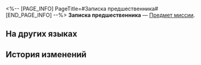 <%-- [PAGE_INFO]
PageTitle=#Записка предшественника#
[END_PAGE_INFO] --%>
{{Предмет Инфобокс
|id          = 140503
|Изображение = Предмет Записка предшественника.png
|Тип         = Предмет миссии
|Инвентарь   = Миссии
|Редкость    = 3
|Эффект      = 
|Описание    = Таинственная записка, в которой, по-видимому, содержится ключ шифрования.
}}
{{Описание|''«Комиссия десяти владык конечно же знает, что означает этот шифр. Они просто не знают, где его можно применить».''}}
'''Записка предшественника''' — [[Предмет миссии]].

==На других языках==
{{На других языках
|en   = An Elder's Note
|zhs  = 老前辈留下的纸条
|zht  = 老前輩留下的紙條
|ja   = 大先輩が残したメモ
|ko   = 대선배가 남긴 쪽지
|es   = Nota de un veterano
|fr   = Note d'un aîeul
|ru   = Записка предшественника
|th   = กระดาษโน้ตที่คนรุ่นก่อนทิ้งไว้
|vi   = Mảnh Giấy Tiền Bối Để Lại
|de   = Notiz eines Ältesten
|id   = Catatan Peninggalan Senior
|pt   = Nota de um Ancião
}}

==История изменений==
{{История изменений|3.5}}